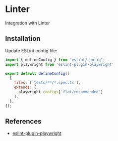 
# Linter

Integration with Linter

## Installation

<PackageManagerTabs command="install --save-dev eslint-plugin-playwright" />

Update ESLint config file:

```js title="eslint.config.js" {2,8}
import { defineConfig } from "eslint/config";
import playwright from 'eslint-plugin-playwright'

export default defineConfig([
  {
    files: ['tests/**/*.spec.ts'],
    extends: [
      playwright.configs['flat/recommended']
    ],
  },
]);
```


## References

- [eslint-plugin-playwright](https://github.com/playwright-community/)